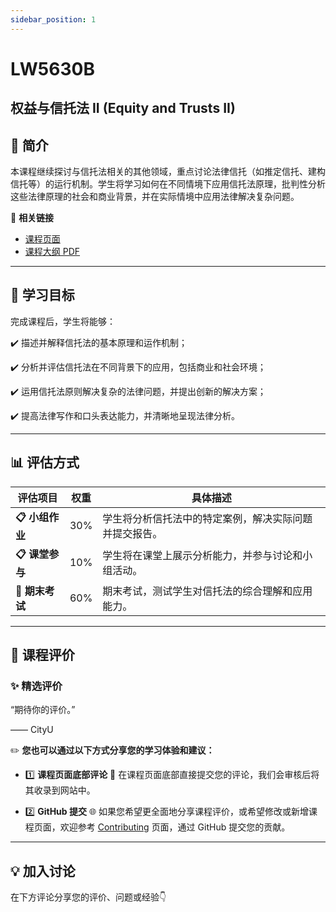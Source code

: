 ```yaml
---
sidebar_position: 1
---
```


# LW5630B
## 权益与信托法 II (Equity and Trusts II)

## **📘 简介**
本课程继续探讨与信托法相关的其他领域，重点讨论法律信托（如推定信托、建构信托等）的运行机制。学生将学习如何在不同情境下应用信托法原理，批判性分析这些法律原理的社会和商业背景，并在实际情境中应用法律解决复杂问题。

🔗 **相关链接**
- [课程页面](https://www.cityu.edu.hk/catalogue/pg/202425/course/LW5630B.htm)
- [课程大纲 PDF](https://www.cityu.edu.hk/catalogue/pg/202425/course/LW5630B.pdf)

---

## **🎯 学习目标**

完成课程后，学生将能够：

✔️ 描述并解释信托法的基本原理和运作机制；

✔️ 分析并评估信托法在不同背景下的应用，包括商业和社会环境；

✔️ 运用信托法原则解决复杂的法律问题，并提出创新的解决方案；

✔️ 提高法律写作和口头表达能力，并清晰地呈现法律分析。

---

## **📊 评估方式**

| **评估项目**         | **权重** | **具体描述**                                                                                       |
|---------------------|---------|---------------------------------------------------------------------------------------------------|
| **📋 小组作业**       | 30%     | 学生将分析信托法中的特定案例，解决实际问题并提交报告。                                                |
| **📋 课堂参与**       | 10%     | 学生将在课堂上展示分析能力，并参与讨论和小组活动。                                                     |
| **📂 期末考试**       | 60%     | 期末考试，测试学生对信托法的综合理解和应用能力。                                                     |

---

## **💬 课程评价**

### ✨ **精选评价**
<div className={commentStyles.commentBox}>
    <p className={commentStyles.commentText}>
        “期待你的评价。”
    </p>
    <p className={commentStyles.commentAuthor}>—— CityU</p>
</div>

✏️ **您也可以通过以下方式分享您的学习体验和建议：**

- 1️⃣ **课程页面底部评论**
💬 在课程页面底部直接提交您的评论，我们会审核后将其收录到网站中。

- 2️⃣ **GitHub 提交**
🌐 如果您希望更全面地分享课程评价，或希望修改或新增课程页面，欢迎参考 [Contributing](https://penjc.github.io/CityU/contributing) 页面，通过 GitHub 提交您的贡献。

---

## **💡 加入讨论**

在下方评论分享您的评价、问题或经验👇
<Utterances />
